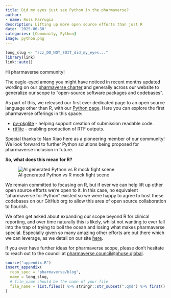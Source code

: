 ```yaml
---
title: Did my eyes just see Python in the pharmaverse?
author:
- name: Ross Farrugia
description: Lifting up more open source efforts than just R
date: '2025-06-30'
categories: [Community, Python]
image: python.png
---
```


<!--------------- typical setup ----------------->

```r
long_slug <- "zzz_DO_NOT_EDIT_did_my_eyes..."
library(link)
link::auto()
```

<!--------------- post begins here ----------------->

Hi pharmaverse community!

The eagle-eyed among you might have noticed in recent months updated wording
on our [pharmaverse charter](https://pharmaverse.org/charter/) and generally
across our website to generalize our scope to "open-source software packages and
codebases".

As part of this, we released our first ever dedicated page to an open source
language other than R, with our
[Python page](https://pharmaverse.org/e2eclinical/python/). Here you can explore
the first pharmaverse offerings in this space:

- [py-pkglite](https://pharmaverse.github.io/py-pkglite/) - helping support
creation of submission readable code.
- [rtflite](https://pharmaverse.github.io/rtflite/) - enabling production of RTF
outputs.

Special thanks to Nan Xiao here as a pioneering member of our community!
We look forward to further Python solutions being proposed for pharmaverse
inclusion in future.

**So, what does this mean for R?**

![AI generated Python vs R mock fight scene](PythonvsR.png)

We remain committed to focusing on R, but if ever we can help lift up other open
source efforts we're open to it. In this case, no equivalent "pharmaverse for
Python" existed so we were happy to agree to host these codebases on our GitHub
org to allow this area of open source collaboration to flourish.

We often get asked about expanding our scope beyond R for clinical reporting, and
over time naturally this is likely, whilst not wanting to ever fall into the trap
of trying to boil the ocean and losing what makes pharmaverse special. Especially
given so many amazing other efforts are out there which we can leverage, as we detail
on our site [here](https://pharmaverse.org/opensource/).

If you ever have further ideas for pharmaverse scope, please don't hesitate to
reach out to the council at <a href="mailto:pharmaverse.council@phuse.global">pharmaverse.council@phuse.global</a>.


<!--------------- appendices go here ----------------->

```r
source("appendix.R")
insert_appendix(
  repo_spec = "pharmaverse/blog",
  name = long_slug,
  # file_name should be the name of your file
  file_name = list.files() %>% stringr::str_subset(".qmd") %>% first()
)
```
